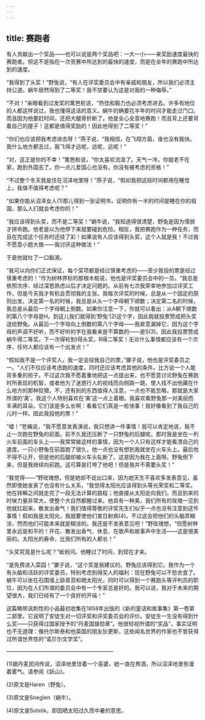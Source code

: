 ```yaml
---
---
---
```

title: 赛跑者
---






有人贡献出一个奖品——也可以说是两个奖品吧：一大一小——来奖励速度最快的赛跑者。但这不是指在一次竞赛中所达到的最快的速度，而是在全年的赛跑中所达到的速度。

“我得到了头奖！”野兔说，“有人在评奖委员会中有亲戚和朋友，所以我们必须主持公道。蜗牛居然得到了二等奖！我不禁要认为这是对我的一种侮辱。”

“不对！”亲眼看到过发奖的篱笆桩说，“热忱和毅力也必须考虑进去。许多有地位的人都这样说过，我也懂得这话的意义。蜗牛的确要花半年的时间才能走过门口。而且因为他要赶时间，还把大腿骨折断了。他是全心全意地赛跑！而且背上还要背着自己的屋子！这都是值得奖励的！因此他得到了二等奖！”

“你们也应该把我考虑进去呀！”燕子说，“我相信，在飞翔方面，谁也没有我快。我什么地方都去过，我飞得才远呢，远呢，远呢！”

“对，这正是你的不幸！”篱笆桩说，“你太喜欢流浪了。天气一冷，你就老不在家，跑到外国去了。你一点儿爱国心也没有。你没有被考虑的资格！”

“不过整个冬天我是住在沼泽地里呀！”燕子说，“假如我把这段时间都用在睡觉上，我值不值得考虑呢？”

“如果你能从沼泽女人(1)那儿得到一张证明书，证明你有一半的时间是睡在你的祖国，那么人们就会考虑你的！”

“我应该得到头奖，而不是二等奖！”蜗牛说，“我知道得很清楚，野兔是因为懦弱才拼命跑。他老是以为他停下来就要碰到危险。相反，我把赛跑作为一种任务，而且在完成这个任务时还挂了彩！如果说有人应该得到头奖，这个人就是我！不过我不愿意小题大做——我讨厌这种做法！”

于是他就吐了一口黏液。

“我可以向你们正式保证，每个奖项都是经过慎重考虑的——至少我投的票是经过慎重考虑的！”作为树林界标的那根木桩说，他也是评奖委员会中的一员。“我总是依照次序、经过深思熟虑以后才决定问题的。从前有七次我荣幸地参加过评奖工作，但是今天我才有机会贯彻我的主张。我每次评奖的时候，总是从一个固定的原则出发。决定第一名的时候，我总是从头一个字母朝下顺数；决定第二名的时候，我总是从最后一个字母朝上倒数。如果你注意一下，你就可以看出：从A朝下顺数的第八个字母是H。到这儿我们就得到‘野兔’(2)这个字，因此我就投票赞成把头奖送给野兔。从最后一个字母向上倒数的第八个字母——我故意漏掉它，因为这个字母的声调不好听，而不好听的字在我看来是不算数的——是S(3)。因此我投票赞成蜗牛得二等奖。下一次得轮到I得头奖，R得二等奖！无论什么事情都应该有一个次序，任何人都应该有一个出发点！”

“假如我不是一个评奖人，我一定会投我自己的票，”骡子说，他也是评奖委员之一。“人们不仅应该考虑跑的速度，同时还应该考虑其他的条件。比方说一个人能背多重的担子。不过这次我不愿着重地把这一点提出来，也不愿意讨论野兔在赛跑时所表现的机智，或者他为了迷惑行人的视线而向侧路一跳，使人找不出他藏在什么地方的那种狡猾。不，还有别的东西值得人注意，一点也不能忽略，那就是大家所谓的‘美’。我这个人特别喜欢在‘美’这一点上着眼。我喜欢看野兔那一对美丽而丰满的耳朵。它们该是多么长啊：看看它们真是一桩快事！我好像看到了我自己的儿时一样。因此我投他的票！”

“嘘！”苍蝇说，“我不愿意发表演说，我只想讲一件事情！我可以肯定地说，我不止一次跑在野兔的前面。前不久我还压断了一只野兔的后腿呢。那时我是坐在一列火车前面的车头上——我常常做这样的事情，因为一个人只有这样才能看清自己的速度。一只小野兔在前面跑了很久，他一点也没有想到我就坐在火车头上。最后他不得不让开，但是他的后腿却被火车头轧断了。这是因为我在上面呀。野兔倒下来，但是我继续向前跑。这可算是打垮了他吧！但是我并不需要头奖！”

“我觉得——”野玫瑰想，但是她却不说出口来，因为她天生不喜欢多发表意见，虽然即使她发表了也没有什么关系，“我觉得太阳光应该得到头等光荣奖和二等奖。他在转瞬之间就走完了一段无法计算的路程；他直接从太阳走向我们，而且到来的时候力量非常大，使整个大自然都醒过来。他具有一种美，我们所有的玫瑰一见到他就红起来，散发出香气！我们值得尊敬的评奖先生们似乎一点也没有注意到这件事情！假如我是太阳光，我就要使他们害日射病(4)。不过这会把他们的头脑弄糊涂，然而他们可能本来就是糊涂的。我还是不发表意见吧！”野玫瑰想，“但愿树林里永远是和平的！开花、散发出香气、休息、在歌声和故事声中生活——这是很美丽的。太阳光的寿命，比我们所有的人都长！”

“头奖究竟是什么呢？”蚯蚓问。他睡过了时间，到现在才来。

“是免费进入菜园！”骡子说，“这个奖是我建议的。野兔应该得到它。我作为一个有头脑和活跃的评奖委员，特别考虑到得奖人的福利：现在野兔可以不愁衣食了。蜗牛可以坐在石围墙上舔青苔和晒太阳光，同时可以得到一个赛跑头等评判员的职位，因为在人们所谓的委员会中有一个专家总是好的。我可以说，我对于未来的期望很大，我们已经有了一个良好的开端！”

这篇略带讽刺性的小品最初收集在1858年出版的《新的童话和故事集》第一卷第二部里。它说明了安徒生对一切评奖和评奖委员会的评价。安徒生一生没有得到什么奖——只获得过国家授予的“丹麦国旗勋章”。他很轻视所谓的“奖品”，事实证明也不无道理：像托尔斯泰和他英国的朋友狄更斯，这些闻名世界的作家也不曾获得过所谓世界性的“诺贝尔文学奖”。




————————————————————

(1)据丹麦民间传说，沼泽地里住着一个巫婆，她一直在熬酒，所以沼泽地里弥漫着雾气。请参阅《妖山》。

(2)原文是Haren（野兔）。

(3)原文是Sneglen（蜗牛）。

(4)原文是Solstik，即因晒太阳过久而中暑的意思。